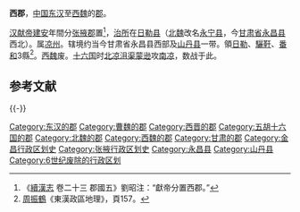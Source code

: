{{otheruse|subject=中国历史上的一个郡|other=英国一个名为“West Country”的地区|西郡 (英国)}}
'''西郡'''，[[中国|中国]][[东汉|东汉]]至[[西魏|西魏]]的[[郡|郡]]。

[[汉献帝|汉献帝]][[建安_(东汉)|建安]]年間分[[张掖郡|张掖郡]]置<ref>《[[續漢志|續漢志]] 卷二十三 郡國五》劉昭注：“獻帝分置西郡。”</ref>，[[治所|治所]]在[[日勒县|日勒县]]（[[北魏|北魏]]改名[[永寧縣_(西郡)|永宁县]]，今[[甘肃省|甘肃省]][[永昌县|永昌县]]西北）。属[[凉州|凉州]]。辖境约当今甘肃省永昌县西部及[[山丹县|山丹县]]一带。領[[日勒县|日勒]]、[[驪靬縣|驪靬]]、[[番和縣|番和]]3縣<ref>[[周振鶴|周振鶴]]《東漢政區地理》，頁157。</ref>。[[西魏|西魏]]废。[[十六国|十六国]]时[[北凉|北凉]][[沮渠蒙逊|沮渠蒙逊]]攻[[南凉|南凉]]，数战于此。 

== 参考文献 ==
{{Reflist|2}}

{{-}}
{{東漢行政區劃|nocat}}
{{三國行政區劃|nocat}}
{{西晉行政區劃|nocat}}

{{甘肃行政区划小作品}}
{{DEFAULTSORT:X}}
[[Category:东汉的郡|Category:东汉的郡]]
[[Category:曹魏的郡|Category:曹魏的郡]]
[[Category:西晋的郡|Category:西晋的郡]]
[[Category:五胡十六国的郡|Category:五胡十六国的郡]]
[[Category:北魏的郡|Category:北魏的郡]]
[[Category:西魏的郡|Category:西魏的郡]]
[[Category:甘肃的郡|Category:甘肃的郡]]
[[Category:金昌行政区划史|Category:金昌行政区划史]]
[[Category:张掖行政区划史|Category:张掖行政区划史]]
[[Category:永昌县|Category:永昌县]]
[[Category:山丹县|Category:山丹县]]
[[Category:6世纪废除的行政区划|Category:6世纪废除的行政区划]]